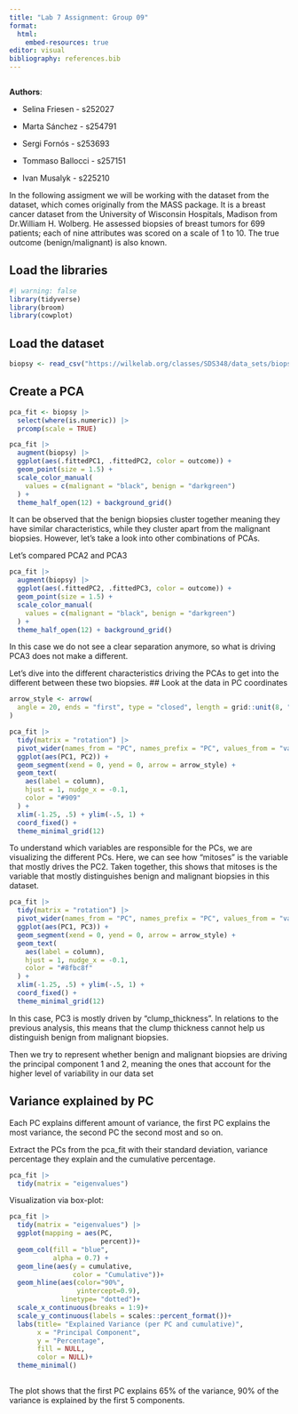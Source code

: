 ```yaml
---
title: "Lab 7 Assignment: Group 09"
format:
  html:
    embed-resources: true
editor: visual
bibliography: references.bib
---
```


```r

```

**Authors**:

-   Selina Friesen - s252027

-   Marta Sánchez - s254791

-   Sergi Fornós - s253693

-   Tommaso Ballocci - s257151

-   Ivan Musalyk - s225210

In the following assigment we will be working with the dataset from the dataset, which comes originally from the MASS package. It is a breast cancer dataset from the University of Wisconsin Hospitals, Madison from Dr.William H. Wolberg. He assessed biopsies of breast tumors for 699 patients; each of nine attributes was scored on a scale of 1 to 10. The true outcome (benign/malignant) is also known.

## Load the libraries

```r
#| warning: false
library(tidyverse)
library(broom)  
library(cowplot)

```

## Load the dataset

```r
biopsy <- read_csv("https://wilkelab.org/classes/SDS348/data_sets/biopsy.csv")
```

## Create a PCA

```r
pca_fit <- biopsy |>
  select(where(is.numeric)) |>
  prcomp(scale = TRUE)
```

```r
pca_fit |> 
  augment(biopsy) |>  
  ggplot(aes(.fittedPC1, .fittedPC2, color = outcome)) + 
  geom_point(size = 1.5) +
  scale_color_manual(
    values = c(malignant = "black", benign = "darkgreen")
  ) +
  theme_half_open(12) + background_grid()

```

It can be observed that the benign biopsies cluster together meaning they have similar characteristics, while they cluster apart from the malignant biopsies. However, let's take a look into other combinations of PCAs.

Let's compared PCA2 and PCA3

```r
pca_fit |> 
  augment(biopsy) |>  
  ggplot(aes(.fittedPC2, .fittedPC3, color = outcome)) + 
  geom_point(size = 1.5) +
  scale_color_manual(
    values = c(malignant = "black", benign = "darkgreen")
  ) +
  theme_half_open(12) + background_grid()

```

In this case we do not see a clear separation anymore, so what is driving PCA3 does not make a different.

Let's dive into the different characteristics driving the PCAs to get into the different between these two biopsies. \## Look at the data in PC coordinates

```r
arrow_style <- arrow(
  angle = 20, ends = "first", type = "closed", length = grid::unit(8, "pt")
)

pca_fit |>
  tidy(matrix = "rotation") |>
  pivot_wider(names_from = "PC", names_prefix = "PC", values_from = "value") |>
  ggplot(aes(PC1, PC2)) +
  geom_segment(xend = 0, yend = 0, arrow = arrow_style) +
  geom_text(
    aes(label = column),
    hjust = 1, nudge_x = -0.1, 
    color = "#909"
  ) +
  xlim(-1.25, .5) + ylim(-.5, 1) +
  coord_fixed() +
  theme_minimal_grid(12)
```

To understand which variables are responsible for the PCs, we are visualizing the different PCs. Here, we can see how "mitoses" is the variable that mostly drives the PC2. Taken together, this shows that mitoses is the variable that mostly distinguishes benign and malignant biopsies in this dataset.

```r
pca_fit |>
  tidy(matrix = "rotation") |>
  pivot_wider(names_from = "PC", names_prefix = "PC", values_from = "value") |>
  ggplot(aes(PC1, PC3)) +
  geom_segment(xend = 0, yend = 0, arrow = arrow_style) +
  geom_text(
    aes(label = column),
    hjust = 1, nudge_x = -0.1, 
    color = "#8fbc8f"
  ) +
  xlim(-1.25, .5) + ylim(-.5, 1) +
  coord_fixed() +
  theme_minimal_grid(12)
```

In this case, PC3 is mostly driven by "clump_thickness". In relations to the previous analysis, this means that the clump thickness cannot help us distinguish benign from malignant biopsies.

Then we try to represent whether benign and malignant biopsies are driving the principal component 1 and 2, meaning the ones that account for the higher level of variability in our data set

## Variance explained by PC

Each PC explains different amount of variance, the first PC explains the most variance, the second PC the second most and so on.

Extract the PCs from the pca_fit with their standard deviation, variance percentage they explain and the cumulative percentage.

```r
pca_fit |> 
  tidy(matrix = "eigenvalues")
```

Visualization via box-plot:

```r
pca_fit |>
  tidy(matrix = "eigenvalues") |>
  ggplot(mapping = aes(PC, 
                       percent))+
  geom_col(fill = "blue", 
           alpha = 0.7) +
  geom_line(aes(y = cumulative, 
                color = "Cumulative"))+
  geom_hline(aes(color="90%",
                 yintercept=0.9),
             linetype= "dotted")+
  scale_x_continuous(breaks = 1:9)+
  scale_y_continuous(labels = scales::percent_format())+
  labs(title= "Explained Variance (per PC and cumulative)",
       x = "Principal Component",
       y = "Percentage",
       fill = NULL,
       color = NULL)+
  theme_minimal()
  
```

The plot shows that the first PC explains 65% of the variance, 90% of the variance is explained by the first 5 components.

